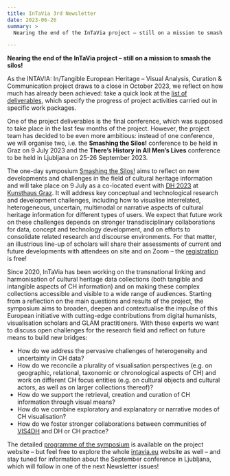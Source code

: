 ```yaml
---
title: InTaVia 3rd Newsletter
date: 2023-06-26
summary: >
  Nearing the end of the InTaVia project – still on a mission to smash the silos!

---
```

**Nearing the end of the InTaVia project – still on a mission to smash the silos!**

As the INTAVIA: In/Tangible European Heritage – Visual Analysis, Curation & Communication project draws to a close in October 2023, we reflect on how much has already been achieved: take a quick look at the [list of deliverables](https://intavia.eu/category/deliverables/), which specify the progress of project activities carried out in specific work packages.

One of the project deliverables is the final conference, which was supposed to take place in the last few months of the project. However, the project team has decided to be even more ambitious: instead of one conference, we will organise two, i.e. the **Smashing the Silos!** conference to be held in Graz on 9 July 2023 and the **There’s History in All Men’s Lives** conference to be held in Ljubljana on 25-26 September 2023.

The one-day symposium [Smashing the Silos!](https://intavia.eu/smashing-the-silos-the-future-of-cultural-heritage-information-visualization-kunsthaus-graz-austria-on-july-9th-2023/) aims to reflect on new developments and challenges in the field of cultural heritage information and will take place on 9 July as a co-located event with [DH 2023](https://dh2023.adho.org/) at [Kunsthaus Graz](https://www.museum-joanneum.at/kunsthaus-graz). It will address key conceptual and technological research and development challenges, including how to visualise interrelated, heterogeneous, uncertain, multimodal or narrative aspects of cultural heritage information for different types of users. We expect that future work on these challenges depends on stronger transdisciplinary collaborations for data, concept and technology development, and on efforts to consolidate related research and discourse environments. For that matter, an illustrious line-up of scholars will share their assessments of current and future developments with attendees on site and on Zoom – the [registration](https://docs.google.com/forms/d/e/1FAIpQLScoguoFG9Vf4LlElNGwZJNu3AAaldNyKHZE10ABiij_kK1mWw/viewform) is free!

Since 2020, InTaVia has been working on the transnational linking and harmonisation of cultural heritage data collections (both tangible and intangible aspects of CH information) and on making these complex collections accessible and visible to a wide range of audiences. Starting from a reflection on the main questions and results of the project, the symposium aims to broaden, deepen and contextualise the impulse of this European initiative with cutting-edge contributions from digital humanists, visualisation scholars and GLAM practitioners. With these experts we want to discuss open challenges for the research field and reflect on future means to build new bridges:

* How do we address the pervasive challenges of heterogeneity and uncertainty in CH data?
* How do we reconcile a plurality of visualisation perspectives (e.g. on geographic, relational, taxonomic or chronological aspects of CH) and work on different CH focus entities (e.g. on cultural objects and cultural actors, as well as on larger collections thereof)?
* How do we support the retrieval, creation and curation of CH information through visual means?
* How do we combine exploratory and explanatory or narrative modes of CH visualisation?
* How do we foster stronger collaborations between communities of [VIS4DH](https://vis4dh.dbvis.de/) and DH or CH practice?

The detailed [programme of the symposium](https://intavia.eu/smashing-the-silos-the-future-of-cultural-heritage-information-visualization-kunsthaus-graz-austria-on-july-9th-2023/) is available on the project website – but feel free to explore the whole [intavia.eu](https://intavia.eu/) website as well – and stay tuned for information about the September conference in Ljubljana, which will follow in one of the next Newsletter issues!
